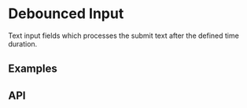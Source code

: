 
<Meta title="Docs/Components/Form/Debounced Input" />

# Debounced Input
Text input fields which processes the submit text after the defined time duration.

## Examples
<Canvas sourceState="shown" of={InputStories.Basic} />

## API
<ArgsTable of={DebouncedInput} />
